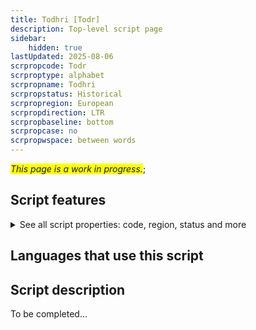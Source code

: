 ```yaml
---
title: Todhri [Todr]
description: Top-level script page
sidebar:
    hidden: true
lastUpdated: 2025-08-06
scrpropcode: Todr
scrproptype: alphabet
scrpropname: Todhri
scrpropstatus: Historical
scrpropregion: European
scrpropdirection: LTR
scrpropbaseline: bottom
scrpropcase: no
scrpropwspace: between words
---
```


<span style='background-color:yellow'>_This page is a work in progress._</span>;


## Script features

<details>
<summary> See all script properties: code, region, status and more</summary>
<ScriptInfo />
</details>

## Languages that use this script

<WsList script='Todr' wsMax='5' />

## Script description

To be completed...

